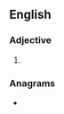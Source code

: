 ==English==

===Adjective===
{{head|en|adjective superlative form}}

# {{en-superlative of|rude}}

===Anagrams===
* {{anagrams|en|Studer|deturs|duster|rusted|strude|uderts}}